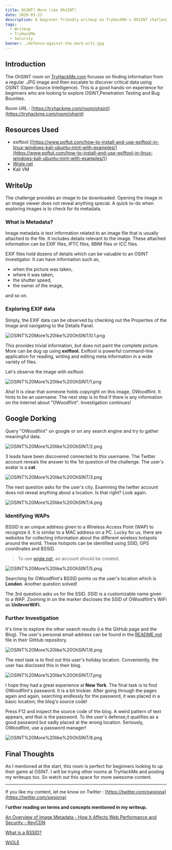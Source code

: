 ```yaml
---
title: OSINT? More like OhSINT! 
date: 2020-03-23
description: A beginner friendly writeup on TryHackMe's OhSINT challenge. 
tags:
  - Writeup
  - TryHackMe
  - Security
banner: ./defence-against-the-dark-arts.jpg
---
```


## Introduction

The OhSINT room on [TryHackMe.com](http://tryhackme.com) focuses on finding information from a regular .JPG image and then escalate to discover critical data using OSINT (Open-Source Intelligence). This is a good hands-on experience for beginners who are looking to explore OSINT,Penetration Testing and Bug Bounties. 

Room URL : [https://tryhackme.com/room/ohsint](https://tryhackme.com/room/ohsint)

## Resources Used

- exiftool [[https://www.poftut.com/how-to-install-and-use-exiftool-in-linux-windows-kali-ubuntu-mint-with-examples/](https://www.poftut.com/how-to-install-and-use-exiftool-in-linux-windows-kali-ubuntu-mint-with-examples/)]
- [Wigle.net](http://wigle.net/)
- Kali VM

## WriteUp

The challenge provides an image to be downloaded. Opening the image in an image viewer does not reveal anything special. A quick to-do when exploring images is to check for its metadata. 

### What is Metadata?

Image metadata is text information related to an image file that is usually attached to the file. It includes details relevant to the image. These attached information can be EXIF files, IPTC files, 8BIM files or ICC files. 

EXIF files hold dozens of details which can be valuable to an OSINT investigator. It can have information such as,

- when the picture was taken,
- where it was taken,
- the shutter speed,
- the owner of the image,

and so on. 

### Exploring EXIF data

Simply, the EXIF data can be observed by checking out the Properties of the Image and navigating to the Details Panel.

![OSINT%20More%20like%20OhSINT/0.1.png](./OSINT%20More%20like%20OhSINT/0.1.png)

This provides trivial information, but does not paint the complete picture. More can be dug up using **exiftool.** Exiftool is powerful command-line application for reading, writing and editing meta information in a wide variety of files.

Let's observe the image with exiftool. 

![OSINT%20More%20like%20OhSINT/1.png](./OSINT%20More%20like%20OhSINT/1.png)

Aha! It is clear that someone holds copyright on this image, OWoodflint. It hints to be an username. The next step is to find if there is any information on the internet about "OWoodflint". Investigation continues! 

## Google Dorking

Query "OWoodflint" on google or on any search engine and try to gather meaningful data. 

![OSINT%20More%20like%20OhSINT/2.png](./OSINT%20More%20like%20OhSINT/2.png)

3 leads have been discovered connected to this username. The Twitter account reveals the answer to the 1st question of the challenge. The user's avatar is a **cat**.

![OSINT%20More%20like%20OhSINT/3.png](/.OSINT%20More%20like%20OhSINT/3.png)

The next question asks for the user's city. Examining the twitter account does not reveal anything about a location. Is that right? Look again. 

![OSINT%20More%20like%20OhSINT/4.png](./OSINT%20More%20like%20OhSINT/4.png)

### Identifying WAPs

BSSID is an unique address given to a Wireless Access Point (WAP) to recognize it. It is similar to a MAC address on a PC. Lucky for us, there are websites for collecting information about the different wireless hotspots around the world. These hotspots can be identified using SSID, GPS coordinates and BSSID. 

> To use [wigle.net](http://wigle.net), an account should be created.

![OSINT%20More%20like%20OhSINT/5.png](./OSINT%20More%20like%20OhSINT/5.png)

Searching for OWoodflint's BSSID points us the user's location which is **London**. Another question solved!

The 3rd question asks us for the SSID. SSID is a customizable name given to a WAP. Zooming in on the marker discloses the SSID of OWoodflint's WiFi as **UnileverWiFi.** 

### Further Investigation

It's time to explore the other search results (i.e the GitHub page and the Blog). The user's personal email address can be found in the [README.md](http://readme.md) file in their GitHub repository.

![OSINT%20More%20like%20OhSINT/6.png](./OSINT%20More%20like%20OhSINT/6.png)

The next task is to find out this user's holiday location. Conveniently, the user has disclosed this in their blog. 

![OSINT%20More%20like%20OhSINT/7.png](./OSINT%20More%20like%20OhSINT/7.png)

I hope they had a great experience at **New York**. The final task is to find OWoodflint's password. It is a bit trickier. After going through the pages again and again, searching endlessly for the password, it was placed in a basic location; the blog's source code! 

Press F12 and inspect the source code of the blog. A weird pattern of text appears, and that is the password. To the user's defense,it qualifies as a good password but sadly placed at the wrong location. Seriously, OWoodflint, use a password manager!

 

![OSINT%20More%20like%20OhSINT/8.png](./OSINT%20More%20like%20OhSINT/8.png)

## Final Thoughts

As I mentioned at the start, this room is perfect for beginners looking to up their game at OSINT. I will be trying other rooms at TryHackMe and posting my writeups too. So watch out this space for more awesome content. 

---

If you like my content, let me know on Twitter : [https://twitter.com/swsjona](https://twitter.com/swsjona)

F**urther reading on terms and concepts mentioned in my writeup.** 

[An Overview of Image Metadata - How It Affects Web Performance and Security - KeyCDN](https://www.keycdn.com/blog/image-metadata)

[What is a BSSID?](https://www.speedcheck.org/wiki/bssid/#service-set-identifier-(ssid))

[WiGLE](https://en.wikipedia.org/wiki/WiGLE)